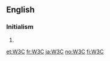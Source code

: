 ==English==

===Initialism===
{{en-initialism}}

# {{initialism of|[[w:World Wide Web Consortium|World Wide Web Consortium]]}}

[[et:W3C]]
[[fr:W3C]]
[[ja:W3C]]
[[no:W3C]]
[[fi:W3C]]